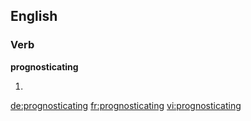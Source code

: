 ==English==

===Verb===
'''prognosticating'''

# {{present participle of|prognosticate}}

[[de:prognosticating]]
[[fr:prognosticating]]
[[vi:prognosticating]]